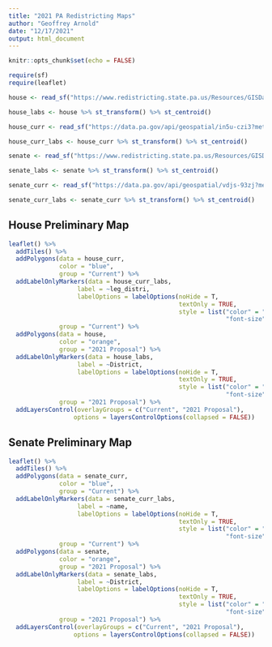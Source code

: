 ```yaml
---
title: "2021 PA Redistricting Maps"
author: "Geoffrey Arnold"
date: "12/17/2021"
output: html_document
---
```


<!-- Wider contents --> 
<style type="text/css">
.main-container {
  max-width: 1250px;
  margin-left: auto;
  margin-right: auto;
}
</style>

```r
knitr::opts_chunk$set(echo = FALSE)

require(sf)
require(leaflet)

house <- read_sf("https://www.redistricting.state.pa.us/Resources/GISData/Districts/Legislative/House/2021-Preliminary/JSON/LRC-H-Preliminary.json")

house_labs <- house %>% st_transform() %>% st_centroid()

house_curr <- read_sf("https://data.pa.gov/api/geospatial/in5u-czi3?method=export&format=GeoJSON")

house_curr_labs <- house_curr %>% st_transform() %>% st_centroid()

senate <- read_sf("https://www.redistricting.state.pa.us/Resources/GISData/Districts/Legislative/Senate/2021-Preliminary/JSON/LRC-S-Preliminary.json")

senate_labs <- senate %>% st_transform() %>% st_centroid()

senate_curr <- read_sf("https://data.pa.gov/api/geospatial/vdjs-93zj?method=export&format=GeoJSON")

senate_curr_labs <- senate_curr %>% st_transform() %>% st_centroid()
```

## House Preliminary Map

```r
leaflet() %>%
  addTiles() %>%
  addPolygons(data = house_curr,
              color = "blue",
              group = "Current") %>%
  addLabelOnlyMarkers(data = house_curr_labs,
                   label = ~leg_distri,
                   labelOptions = labelOptions(noHide = T, 
                                               textOnly = TRUE, 
                                               style = list("color" = "blue",
                                                            "font-size" = "12px")),
              group = "Current") %>%
  addPolygons(data = house,
              color = "orange",
              group = "2021 Proposal") %>%
  addLabelOnlyMarkers(data = house_labs,
                   label = ~District,
                   labelOptions = labelOptions(noHide = T, 
                                               textOnly = TRUE, 
                                               style = list("color" = "orange",
                                                            "font-size" = "12px")),
              group = "2021 Proposal") %>%
  addLayersControl(overlayGroups = c("Current", "2021 Proposal"),
                  options = layersControlOptions(collapsed = FALSE))
```

## Senate Preliminary Map

```r
leaflet() %>%
  addTiles() %>%
  addPolygons(data = senate_curr,
              color = "blue",
              group = "Current") %>%
  addLabelOnlyMarkers(data = senate_curr_labs,
                   label = ~name,
                   labelOptions = labelOptions(noHide = T, 
                                               textOnly = TRUE, 
                                               style = list("color" = "blue",
                                                            "font-size" = "12px")),
              group = "Current") %>%
  addPolygons(data = senate,
              color = "orange",
              group = "2021 Proposal") %>%
  addLabelOnlyMarkers(data = senate_labs,
                   label = ~District,
                   labelOptions = labelOptions(noHide = T, 
                                               textOnly = TRUE, 
                                               style = list("color" = "orange",
                                                            "font-size" = "12px")),
              group = "2021 Proposal") %>%
  addLayersControl(overlayGroups = c("Current", "2021 Proposal"),
                  options = layersControlOptions(collapsed = FALSE))
```
